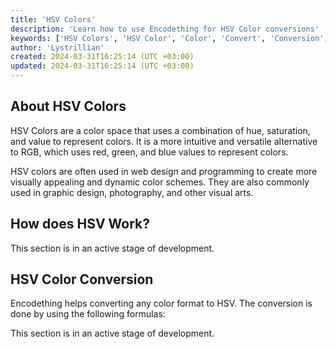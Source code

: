 ```yaml
---
title: 'HSV Colors'
description: 'Learn how to use Encodething for HSV Color conversions'
keywords: ['HSV Colors', 'HSV Color', 'Color', 'Convert', 'Conversion', 'Encodething']
author: 'Lystrillian'
created: 2024-03-31T16:25:14 (UTC +03:00)
updated: 2024-03-31T16:25:14 (UTC +03:00)
---
```


## About HSV Colors

HSV Colors are a color space that uses a combination of hue, saturation, and value to represent colors. It is a more intuitive and versatile alternative to RGB, which uses red, green, and blue values to represent colors.

HSV colors are often used in web design and programming to create more visually appealing and dynamic color schemes. They are also commonly used in graphic design, photography, and other visual arts.

## How does HSV Work?

<Callout type="warning">This section is in an active stage of development.</Callout>

## HSV Color Conversion

Encodething helps converting any color format to HSV. The conversion is done by using the following formulas:

<Callout type="warning">This section is in an active stage of development.</Callout>
